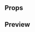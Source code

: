 
<Meta title="CreditCardItem" component={CreditCardItem} />

## Props

<Props of={CreditCardItem} />

## Preview

<Preview>
  <Story name="CreditCardItem">
    <CreditCardItem
      buttonText={text('Button text', 'Eliminar')}
      cardBrand={select('Card brand', ['visa', 'mastercard', 'amex'], 'default')}
      onDelete={action('onDelete')}
      text={text('Text', '**** **** **** 0182')}
    />
  </Story>
</Preview>
